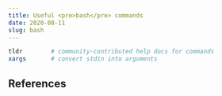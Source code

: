 ```yaml
---
title: Useful <pre>bash</pre> commands
date: 2020-08-11
slug: bash
---
```


```bash
tldr        # community-contributed help docs for commands
xargs       # convert stdin into arguments
```

## References
[^1]: _tldr-pages._ ([github](https://github.com/tldr-pages/tldr))
